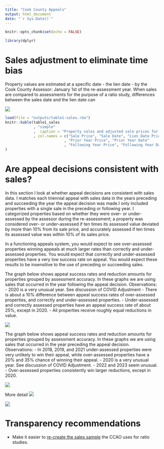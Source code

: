 ```yaml
---
title: "Cook County Appeals"
output: html_document
date: "`r Sys.Date()`"
---
```


```r
knitr::opts_chunk$set(echo = FALSE)

library(dplyr)
```

# Sales adjustment to eliminate time bias

Property values are estimated at a specific date - the lien date - by the Cook County Assessor: January 1st of the re-assessment year. When sales are compared to assessments for the purpose of a ratio study, differences between the sales date and the lien date can 

![ ](outputs/plot1.sales.jpeg)

```r
load(file = "outputs/table1-sales.rda")
knitr::kable(table1_sales
             , "simple"
             ,  caption = "Property sales and adjusted sale prices for 01-01-108-016-0000"
             , col.names = c("Sale Price", "Sale Date", "Lien Date Price", "Lien Date"
                           , "Prior Year Price", "Prior Year Date"
                           , "Following Year Price", "Following Year Date")
)


```

# Are appeal decisions consistent with sales?

In this section I look at whether appeal decisions are consistent with sales data. I matches each triennial appeal with sales data in the years preceding and succeeding the year the appeal decision was made.I only included properties with a single sale in the preceding or following year. I categorized properties based on whether they were over- or under-assessed by the assessor during the re-assessment; a property was considered over- or under-assessed if ten times its assessed value deviated by more than 10% from its sale price, and accurately assessed if ten times its assessed value was within 10% of its sales price.  

In a functioning appeals system, you would expect to see over-assessed properties winning appeals at much larger rates than correctly and under-assessed properties. You would expect that correctly and under-assessed properties have a very low success rate on appeal. You would expect these results to be insensitive to the use of preceding or succeeding sales. 

The graph below shows appeal success rates and reduction amounts for properties grouped by assessment accuracy. In these graphs we are using sales that occurred in the year following the appeal decision. Observations:
- 2020 is a very unusual year. See discussion of COVID Adjustment
- There is about a 10% difference between appeal success rates of over-assessed properties, and correctly and under-assessed properties.
- Under-assessed and correctly assessed properties have an appeal success rate of about 25%, except in 2020. 
- All properties receive roughly equal reductions in value. 

![ ](outputs/plot1.jpeg)

The graph below shows appeal success rates and reduction amounts for properties grouped by assessment accuracy. In these graphs we are using sales that occurred in the year preceding the appeal decision. Observations:
- In 2018, 2019, and 2021 under-assessed properties were very unlikely to win their appeal, while over-assessed properties have a 20% and 35% chance of winning their appeal.
- 2020 is a very unusual year. See discussion of COVID Adjustment.
- 2022 and 2023 seem unusual. 
- Over-assessed properties consistently win larger reductions, except in 2020. 

![ ](outputs/plot2.jpeg)

More detail
![ ](outputs/plot3.jpeg)

![ ](outputs/plot4.jpeg)

# Transparency recommendations

- Make it easier to [re-create the sales sample](https://github.com/rross0/cc_appeals/issues/10) the CCAO uses for ratio studies. 